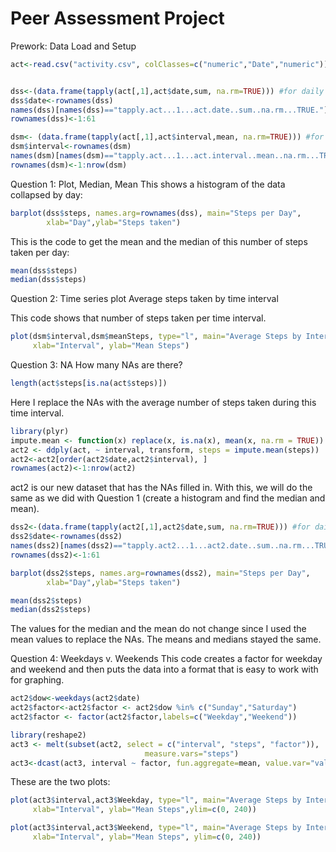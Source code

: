 Peer Assessment Project
========================================================

Prework: Data Load and Setup


```r
act<-read.csv("activity.csv", colClasses=c("numeric","Date","numeric"))


dss<-(data.frame(tapply(act[,1],act$date,sum, na.rm=TRUE))) #for daily average
dss$date<-rownames(dss)
names(dss)[names(dss)=="tapply.act...1...act.date..sum..na.rm...TRUE."] <-"steps"
rownames(dss)<-1:61

dsm<- (data.frame(tapply(act[,1],act$interval,mean, na.rm=TRUE))) #for time series
dsm$interval<-rownames(dsm)
names(dsm)[names(dsm)=="tapply.act...1...act.interval..mean..na.rm...TRUE."] <-"meanSteps"
rownames(dsm)<-1:nrow(dsm)
```

Question 1: Plot, Median, Mean
This shows a histogram of the data collapsed by day:
```r
barplot(dss$steps, names.arg=rownames(dss), main="Steps per Day",
        xlab="Day",ylab="Steps taken")
```

This is the code to get the mean and the median of 
this number of steps taken per day:
```r
mean(dss$steps)
median(dss$steps)
```

Question 2: Time series plot
Average steps taken by time interval

This code shows that number of steps taken per time interval.
```r
plot(dsm$interval,dsm$meanSteps, type="l", main="Average Steps by Interval",
     xlab="Interval", ylab="Mean Steps")
```

Question 3: NA
How many NAs are there?
```r
length(act$steps[is.na(act$steps)])
```

Here I replace the NAs with the average number of steps taken during this time interval.
```r
library(plyr)
impute.mean <- function(x) replace(x, is.na(x), mean(x, na.rm = TRUE))
act2 <- ddply(act, ~ interval, transform, steps = impute.mean(steps))
act2<-act2[order(act2$date,act2$interval), ]
rownames(act2)<-1:nrow(act2)
```

act2 is our new dataset that has the NAs filled in. With this, we will do the 
same as we did with Question 1 (create a histogram and find the median and mean).

```r
dss2<-(data.frame(tapply(act2[,1],act2$date,sum, na.rm=TRUE))) #for daily average
dss2$date<-rownames(dss2)
names(dss2)[names(dss2)=="tapply.act2...1...act2.date..sum..na.rm...TRUE."] <-"steps"
rownames(dss2)<-1:61
```

```r
barplot(dss2$steps, names.arg=rownames(dss2), main="Steps per Day",
        xlab="Day",ylab="Steps taken")
```
```r
mean(dss2$steps)
median(dss2$steps)
```

The values for the median and the mean do not change since I used the mean 
values to replace the NAs.  The means and medians stayed the same.

Question 4: Weekdays v. Weekends
This code creates a factor for weekday and weekend and then puts the data into a
format that is easy to work with for graphing.
```r
act2$dow<-weekdays(act2$date)
act2$factor<-act2$factor <- act2$dow %in% c("Sunday","Saturday")
act2$factor <- factor(act2$factor,labels=c("Weekday","Weekend"))

library(reshape2)
act3 <- melt(subset(act2, select = c("interval", "steps", "factor")),
                              measure.vars="steps")
act3<-dcast(act3, interval ~ factor, fun.aggregate=mean, value.var="value")
```
These are the two plots:
```r
plot(act3$interval,act3$Weekday, type="l", main="Average Steps by Interval-Weekday",
     xlab="Interval", ylab="Mean Steps",ylim=c(0, 240))
```
```r
plot(act3$interval,act3$Weekend, type="l", main="Average Steps by Interval-Weekend",
     xlab="Interval", ylab="Mean Steps", ylim=c(0, 240))
```
